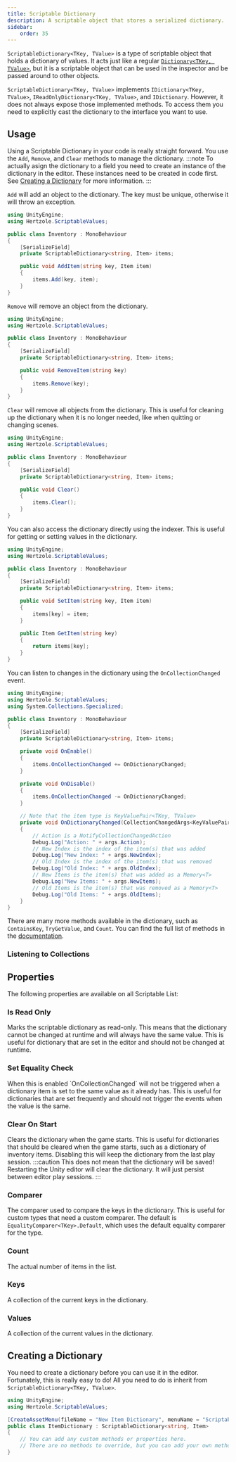 ```yaml
---
title: Scriptable Dictionary
description: A scriptable object that stores a serialized dictionary.
sidebar:
    order: 35
---
```



`ScriptableDictionary<TKey, TValue>` is a type of scriptable object that holds a dictionary of values. It acts just like a regular [`Dictionary<TKey, TValue>`](https://learn.microsoft.com/en-us/dotnet/api/system.collections.generic.dictionary-2), but it is a scriptable object that can be used in the inspector and be passed around to other objects.

`ScriptableDictionary<TKey, TValue>` implements `IDictionary<TKey, TValue>`, `IReadOnlyDictionary<TKey, TValue>`, and `IDictionary`. However, it does not always expose those implemented methods. To access them you need to explicitly cast the dictionary to the interface you want to use.

## Usage

Using a Scriptable Dictionary in your code is really straight forward. You use the `Add`, `Remove`, and `Clear` methods to manage the dictionary.
:::note
To actually asign the dictionary to a field you need to create an instance of the dictionary in the editor. These instances need to be created in code first. See [Creating a Dictionary](#creating-a-dictionary) for more information.
:::

`Add` will add an object to the dictionary. The key must be unique, otherwise it will throw an exception.

```csharp title="Add Example"
using UnityEngine;
using Hertzole.ScriptableValues;

public class Inventory : MonoBehaviour
{
    [SerializeField] 
    private ScriptableDictionary<string, Item> items;

    public void AddItem(string key, Item item)
    {
        items.Add(key, item);
    }
}
```

`Remove` will remove an object from the dictionary.

```csharp title="Remove Example"
using UnityEngine;
using Hertzole.ScriptableValues;

public class Inventory : MonoBehaviour
{
    [SerializeField] 
    private ScriptableDictionary<string, Item> items;

    public void RemoveItem(string key)
    {
        items.Remove(key);
    }
}
```

`Clear` will remove all objects from the dictionary. This is useful for cleaning up the dictionary when it is no longer needed, like when quitting or changing scenes.

```csharp title="Clear Example"
using UnityEngine;
using Hertzole.ScriptableValues;

public class Inventory : MonoBehaviour
{
    [SerializeField] 
    private ScriptableDictionary<string, Item> items;

    public void Clear()
    {
        items.Clear();
    }
}
```

You can also access the dictionary directly using the indexer. This is useful for getting or setting values in the dictionary.

```csharp title="Indexer Example"
using UnityEngine;
using Hertzole.ScriptableValues;

public class Inventory : MonoBehaviour
{
    [SerializeField] 
    private ScriptableDictionary<string, Item> items;

    public void SetItem(string key, Item item)
    {
        items[key] = item;
    }

    public Item GetItem(string key)
    {
        return items[key];
    }
}
```

You can listen to changes in the dictionary using the `OnCollectionChanged` event.

```csharp title="Listening Example"
using UnityEngine;
using Hertzole.ScriptableValues;
using System.Collections.Specialized;

public class Inventory : MonoBehaviour
{
    [SerializeField] 
    private ScriptableDictionary<string, Item> items;

    private void OnEnable()
    {
        items.OnCollectionChanged += OnDictionaryChanged;
    }

    private void OnDisable()
    {
        items.OnCollectionChanged -= OnDictionaryChanged;
    }

    // Note that the item type is KeyValuePair<TKey, TValue>
    private void OnDictionaryChanged(CollectionChangedArgs<KeyValuePair<string, Item>> args)
    {
        // Action is a NotifyCollectionChangedAction
        Debug.Log("Action: " + args.Action);
        // New Index is the index of the item(s) that was added
        Debug.Log("New Index: " + args.NewIndex);
        // Old Index is the index of the item(s) that was removed
        Debug.Log("Old Index: " + args.OldIndex);
        // New Items is the item(s) that was added as a Memory<T>
        Debug.Log("New Items: " + args.NewItems);
        // Old Items is the item(s) that was removed as a Memory<T>
        Debug.Log("Old Items: " + args.OldItems);
    }
}
```

<EventReminder/>

There are many more methods available in the dictionary, such as `ContainsKey`, `TryGetValue`, and `Count`. You can find the full list of methods in the [documentation](https://learn.microsoft.com/en-us/dotnet/api/system.collections.generic.dictionary-2).

### Listening to Collections

<CollectionEvent/>

## Properties

The following properties are available on all Scriptable List:

### Is Read Only

<DefaultValue enabled={false}/>
Marks the scriptable dictionary as read-only. This means that the dictionary cannot be changed at runtime and will always have the same value. This is useful for dictionary that are set in the editor and should not be changed at runtime.

### Set Equality Check

<DefaultValue enabled={true}/>
When this is enabled `OnCollectionChanged` will not be triggered when a dictionary item is set to the same value as it already has. This is useful for dictionaries that are set frequently and should not trigger the events when the value is the same.

### Clear On Start

<DefaultValue enabled={true}/>
Clears the dictionary when the game starts. This is useful for dictionaries that should be cleared when the game starts, such as a dictionary of inventory items. Disabling this will keep the dictionary from the last play session.
:::caution
This does not mean that the dictionary will be saved! Restarting the Unity editor will clear the dictionary. It will just persist between editor play sessions.
:::

### Comparer

The comparer used to compare the keys in the dictionary. This is useful for custom types that need a custom comparer. The default is `EqualityComparer<TKey>.Default`, which uses the default equality comparer for the type.

### Count

The actual number of items in the list.

### Keys

A collection of the current keys in the dictionary.

### Values

A collection of the current values in the dictionary.

## Creating a Dictionary

You need to create a dictionary before you can use it in the editor. Fortunately, this is really easy to do! All you need to do is inherit from `ScriptableDictionary<TKey, TValue>`.

```csharp title="Creating a Dictionary"
using UnityEngine;
using Hertzole.ScriptableValues;

[CreateAssetMenu(fileName = "New Item Dictionary", menuName = "Scriptable Values/Dictionary")]
public class ItemDictionary : ScriptableDictionary<string, Item>
{
    // You can add any custom methods or properties here.
    // There are no methods to override, but you can add your own methods.
}
```